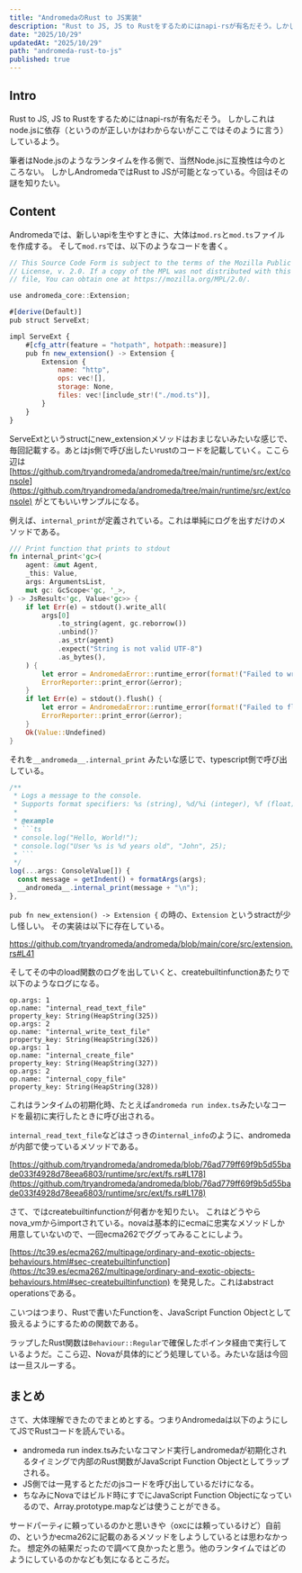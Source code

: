 ```yaml
---
title: "AndromedaのRust to JS実装"
description: "Rust to JS, JS to Rustをするためにはnapi-rsが有名だそう。しかしこれはnode.jsに依存（というのが正しいかはわからないがここではそのように言う）しているよう。筆者はNode.jsのようなランタイムを作る側で、当然Node.jsに互換性は今のところない。しかしAndromedaではRust to JSが可能となっている。今回はその謎を知りたい。"
date: "2025/10/29"
updatedAt: "2025/10/29"
path: "andromeda-rust-to-js"
published: true
---
```


## Intro

Rust to JS, JS to Rustをするためにはnapi-rsが有名だそう。
しかしこれはnode.jsに依存（というのが正しいかはわからないがここではそのように言う）しているよう。

筆者はNode.jsのようなランタイムを作る側で、当然Node.jsに互換性は今のところない。
しかしAndromedaではRust to JSが可能となっている。今回はその謎を知りたい。

## Content

Andromedaでは、新しいapiを生やすときに、大体は`mod.rs`と`mod.ts`ファイルを作成する。
そして`mod.rs`では、以下のようなコードを書く。

```jsx
// This Source Code Form is subject to the terms of the Mozilla Public
// License, v. 2.0. If a copy of the MPL was not distributed with this
// file, You can obtain one at https://mozilla.org/MPL/2.0/.

use andromeda_core::Extension;

#[derive(Default)]
pub struct ServeExt;

impl ServeExt {
    #[cfg_attr(feature = "hotpath", hotpath::measure)]
    pub fn new_extension() -> Extension {
        Extension {
            name: "http",
            ops: vec![],
            storage: None,
            files: vec![include_str!("./mod.ts")],
        }
    }
}
```

ServeExtというstructにnew_extensionメソッドはおまじないみたいな感じで、毎回記載する。あとはjs側で呼び出したいrustのコードを記載していく。ここら辺は [https://github.com/tryandromeda/andromeda/tree/main/runtime/src/ext/console](https://github.com/tryandromeda/andromeda/tree/main/runtime/src/ext/console) がとてもいいサンプルになる。

例えば、`internal_print`が定義されている。これは単純にログを出すだけのメソッドである。

```rs
/// Print function that prints to stdout
fn internal_print<'gc>(
    agent: &mut Agent,
    _this: Value,
    args: ArgumentsList,
    mut gc: GcScope<'gc, '_>,
) -> JsResult<'gc, Value<'gc>> {
    if let Err(e) = stdout().write_all(
        args[0]
            .to_string(agent, gc.reborrow())
            .unbind()?
            .as_str(agent)
            .expect("String is not valid UTF-8")
            .as_bytes(),
    ) {
        let error = AndromedaError::runtime_error(format!("Failed to write to stdout: {e}"));
        ErrorReporter::print_error(&error);
    }
    if let Err(e) = stdout().flush() {
        let error = AndromedaError::runtime_error(format!("Failed to flush stdout: {e}"));
        ErrorReporter::print_error(&error);
    }
    Ok(Value::Undefined)
}
```

それを`__andromeda__.internal_print` みたいな感じで、typescript側で呼び出している。

```ts
/**
 * Logs a message to the console.
 * Supports format specifiers: %s (string), %d/%i (integer), %f (float), %% (literal %)
 *
 * @example
 * ```ts
 * console.log("Hello, World!");
 * console.log("User %s is %d years old", "John", 25);
 * ```
 */
log(...args: ConsoleValue[]) {
  const message = getIndent() + formatArgs(args);
  __andromeda__.internal_print(message + "\n");
},
```

`pub fn new_extension() -> Extension {` の時の、`Extension` というstractが少し怪しい。
その実装は以下に存在している。

https://github.com/tryandromeda/andromeda/blob/main/core/src/extension.rs#L41

そしてその中のload関数のログを出していくと、createbuiltinfunctionあたりで以下のようなログになる。

```
op.args: 1
op.name: "internal_read_text_file"
property_key: String(HeapString(325))
op.args: 2
op.name: "internal_write_text_file"
property_key: String(HeapString(326))
op.args: 1
op.name: "internal_create_file"
property_key: String(HeapString(327))
op.args: 2
op.name: "internal_copy_file"
property_key: String(HeapString(328))
```

これはランタイムの初期化時、たとえば`andromeda run index.ts`みたいなコードを最初に実行したときに呼び出される。

`internal_read_text_file`などはさっきの`internal_info`のように、andromedaが内部で使っているメソッドである。

[https://github.com/tryandromeda/andromeda/blob/76ad779ff69f9b5d55bade033f4928d78eea6803/runtime/src/ext/fs.rs#L178](https://github.com/tryandromeda/andromeda/blob/76ad779ff69f9b5d55bade033f4928d78eea6803/runtime/src/ext/fs.rs#L178)

さて、ではcreatebuiltinfunctionが何者かを知りたい。
これはどうやらnova_vmからimportされている。novaは基本的にecmaに忠実なメソッドしか用意していないので、一回ecma262でググってみることにしよう。

[https://tc39.es/ecma262/multipage/ordinary-and-exotic-objects-behaviours.html#sec-createbuiltinfunction](https://tc39.es/ecma262/multipage/ordinary-and-exotic-objects-behaviours.html#sec-createbuiltinfunction) を発見した。これはabstract operationsである。

こいつはつまり、Rustで書いたFunctionを、JavaScript Function Objectとして扱えるようにするための関数である。

ラップしたRust関数は`Behaviour::Regular`で確保したポインタ経由で実行しているようだ。ここら辺、Novaが具体的にどう処理している。みたいな話は今回は一旦スルーする。

## まとめ

さて、大体理解できたのでまとめとする。つまりAndromedaは以下のようにしてJSでRustコードを読んでいる。

- andromeda run index.tsみたいなコマンド実行しandromedaが初期化されるタイミングで内部のRust関数がJavaScript Function Objectとしてラップされる。
- JS側では一見するとただのjsコードを呼び出しているだけになる。
- ちなみにNovaではビルド時にすでにJavaScript Function Objectになっているので、Array.prototype.mapなどは使うことができる。

サードパーティに頼っているのかと思いきや（oxcには頼っているけど）自前の、というかecma262に記載のあるメソッドをしようしているとは思わなかった。
想定外の結果だったので調べて良かったと思う。他のランタイムではどのようにしているのかなども気になるところだ。
